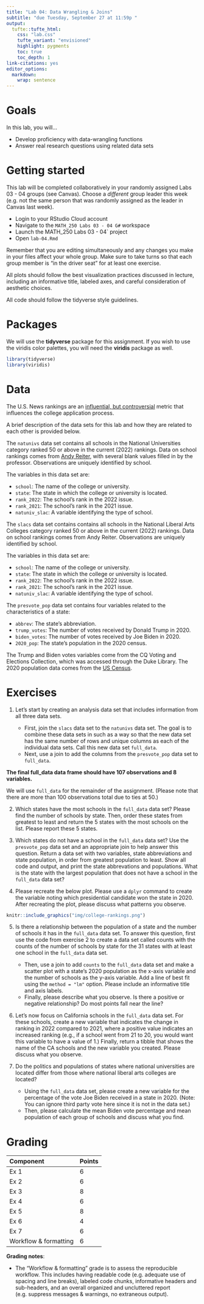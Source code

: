 ```yaml
---
title: "Lab 04: Data Wrangling & Joins"
subtitle: "due Tuesday, September 27 at 11:59p "
output: 
  tufte::tufte_html:
    css: "lab.css"
    tufte_variant: "envisioned"
    highlight: pygments
    toc: true
    toc_depth: 1
link-citations: yes
editor_options: 
  markdown: 
    wrap: sentence
---
```


# Goals

In this lab, you will...

- Develop proficiency with data-wrangling functions
- Answer real research questions using related data sets

# Getting started

This lab will be completed collaboratively in your randomly assigned Labs 03 - 04 groups (see Canvas). Choose a *different* group leader this week (e.g. not the same person that was randomly assigned as the leader in Canvas last week).

+ Login to your RStudio Cloud account
+ Navigate to the `MATH_250 Labs 03 - 04 G#` workspace 
+ Launch the MATH_250 Labs 03 - 04` project
+ Open `lab-04.Rmd`

Remember that you are editing simultaneously and any changes you make in your files affect your whole group. Make sure to take turns so that each group member is "in the driver seat" for at least one exercise.

All plots should follow the best visualization practices discussed in lecture, including an informative title, labeled axes, and careful consideration of aesthetic choices.

All code should follow the tidyverse style guidelines.

# Packages

We will use the **tidyverse** package for this assignment. If you wish to use the viridis color palettes, you will need the **viridis** package as well. 

```r
library(tidyverse)
library(viridis)
```

# Data 

The U.S. News rankings are an [influential, but controversial](https://www.vox.com/2014/9/5/6106807/college-rankings-us-news-boston-clemson-problems) metric that influences the college application process.

A brief description of the data sets for this lab and how they are related to each other is provided below.

The `natunivs` data set contains all schools in the National Universities category ranked 50 or above in the current (2022) rankings. Data on school rankings comes from [Andy Reiter](https://andyreiter.com/datasets/), with several blank values filled in by the professor. Observations are uniquely identified by school.

The variables in this data set are:

+ `school`: The name of the college or university.
+ `state`: The state in which the college or university is located.
+ `rank_2022`: The school’s rank in the 2022 issue.
+ `rank_2021`: The school’s rank in the 2021 issue.
+ `natuniv_slac`: A variable identifying the type of school.

The `slacs` data set contains contains all schools in the National Liberal Arts Colleges category ranked 50 or above in the current (2022) rankings. Data on school rankings comes from Andy Reiter. Observations are uniquely identified by school.

The variables in this data set are:

+ `school`: The name of the college or university.
+ `state`: The state in which the college or university is located.
+ `rank_2022`: The school’s rank in the 2022 issue.
+ `rank_2021`: The school’s rank in the 2021 issue.
+ `natuniv_slac`: A variable identifying the type of school.

The `presvote_pop` data set contains four variables related to the characteristics of a state:

+ `abbrev`: The state’s abbreviation.
+ `trump_votes`: The number of votes received by Donald Trump in 2020.
+ `biden_votes`: The number of votes received by Joe Biden in 2020.
+ `2020_pop`: The state’s population in the 2020 census.

The Trump and Biden votes variables come from the CQ Voting and Elections Collection, which was accessed through the Duke Library. The 2020 population data comes from the [US Census](https://www.census.gov/library/visualizations/interactive/2020-population-and-housing-state-data.html).

# Exercises



1. Let’s start by creating an analysis data set that includes information from all three data sets.

    - First, join the `slacs` data set to the `natunivs` data set. The goal is to combine these data sets in such as a way so that the new data set has the same number of rows and unique columns as each of the individual data sets. Call this new data set `full_data`. 
    - Next, use a join to add the columns from the `presvote_pop` data set to `full_data`.

**The final full_data data frame should have 107 observations and 8 variables.**

We will use `full_data` for the remainder of the assignment. (Please note that there are more than 100 observations total due to ties at 50.)
  
2. Which states have the most schools in the `full_data` data set? Please find the number of schools by state. Then, order these states from greatest to least and return the 5 states with the most schools on the list. Please report these 5 states.

3. Which states do not have a school in the `full_data` data set? Use the `presvote_pop` data set and an appropriate join to help answer this question. Return a data set with two variables, state abbreviations and state population, in order from greatest population to least. Show all code and output, and print the state abbrevations and populations. What is the state with the largest population that does not have a school in the `full_data` data set?

4. Please recreate the below plot. Please use a `dplyr` command to create the variable noting which presidential candidate won the state in 2020. After recreating the plot, please discuss what patterns you observe.

```r
knitr::include_graphics("img/college-rankings.png")
```

5. Is there a relationship between the population of a state and the number of schools it has in the `full_data` data set. To answer this question, first use the code from exercise 2 to create a data set called counts with the counts of the number of schools by state for the 31 states with at least one school in the `full_data` data set.

    - Then, use a join to add `counts` to the `full_data` data set and make a scatter plot with a state’s 2020 population as the x-axis variable and the number of schools as the y-axis variable. Add a line of best fit using the `method = "lm"` option. Please include an informative title and axis labels.
    - Finally, please describe what you observe. Is there a positive or negative relationship? Do most points fall near the line?

6. Let’s now focus on California schools in the `full_data` data set. For these schools, create a new variable that indicates the change in ranking in 2022 compared to 2021, where a positive value indicates an increased ranking (e.g., if a school went from 21 to 20, you would want this variable to have a value of 1.) Finally, return a tibble that shows the name of the CA schools and the new variable you created. Please discuss what you observe.

7. Do the politics and populations of states where national universities are located differ from those where national liberal arts colleges are located?

    - Using the `full_data` data set, please create a new variable for the percentage of the vote Joe Biden received in a state in 2020. (Note: You can ignore third party vote here since it is not in the data set.)
    - Then, please calculate the mean Biden vote percentage and mean population of each group of schools and discuss what you find.

# Grading

| Component | Points |
|:----------|:-------|
| Ex 1      | 6      |
| Ex 2      | 6    |
| Ex 3      | 8   |
| Ex 4      | 6   |
| Ex 5      | 8      |
| Ex 6      | 4    |
| Ex 7      | 6   |
| Workflow & formatting   | 6      |

**Grading notes**:

-   The "Workflow & formatting" grade is to assess the reproducible workflow. This includes having readable code (e.g. adequate use of spacing and line breaks), labeled code chunks, informative headers and sub-headers, and an overall organized and uncluttered report (e.g. suppress messages & warnings, no extraneous output). 
